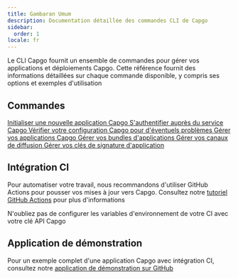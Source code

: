 ```yaml
---
title: Gambaran Umum
description: Documentation détaillée des commandes CLI de Capgo
sidebar:
  order: 1
locale: fr
---
```



Le CLI Capgo fournit un ensemble de commandes pour gérer vos applications et déploiements Capgo. Cette référence fournit des informations détaillées sur chaque commande disponible, y compris ses options et exemples d'utilisation

## Commandes

<CardGrid stagger>
  <a href="/init/">
    <Card title="init" icon="rocket">
      Initialiser une nouvelle application Capgo
    </Card>
  </a>

  <a href="/login/">
    <Card title="login" icon="approve-check">
      S'authentifier auprès du service Capgo
    </Card>
  </a>

  <a href="/doctor/">
    <Card title="doctor" icon="approve-check-circle">
      Vérifier votre configuration Capgo pour d'éventuels problèmes
    </Card>
  </a>

  <a href="/app/">
    <Card title="app" icon="seti:default">
      Gérer vos applications Capgo
    </Card>
  </a>

  <a href="/bundle/">
    <Card title="bundle" icon="seti:html">
      Gérer vos bundles d'applications
    </Card>
  </a>

  <a href="/channel/">
    <Card title="channel" icon="seti:git">
      Gérer vos canaux de diffusion
    </Card>
  </a>

  <a href="/key/">
    <Card title="key" icon="seti:lock">
      Gérer vos clés de signature d'application
    </Card>
  </a>
</CardGrid>

## Intégration CI

Pour automatiser votre travail, nous recommandons d'utiliser GitHub Actions pour pousser vos mises à jour vers Capgo. Consultez notre [tutoriel GitHub Actions](https://capgoapp/blog/automatic-build-and-release-with-github-actions/) pour plus d'informations

N'oubliez pas de configurer les variables d'environnement de votre CI avec votre clé API Capgo

## Application de démonstration

Pour un exemple complet d'une application Capgo avec intégration CI, consultez notre [application de démonstration sur GitHub](https://githubcom/Cap-go/demo-app/)